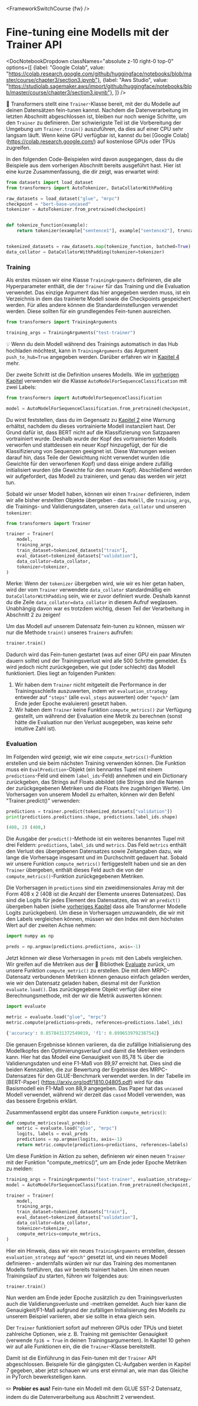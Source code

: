<FrameworkSwitchCourse {fw} />

# Fine-tuning eine Modells mit der Trainer API

<DocNotebookDropdown
  classNames="absolute z-10 right-0 top-0"
  options={[
    {label: "Google Colab", value: "https://colab.research.google.com/github/huggingface/notebooks/blob/master/course/chapter3/section3.ipynb"},
    {label: "Aws Studio", value: "https://studiolab.sagemaker.aws/import/github/huggingface/notebooks/blob/master/course/chapter3/section3.ipynb"},
]} />

<Youtube id="nvBXf7s7vTI"/>

🤗 Transformers stellt eine `Trainer`-Klasse bereit, mit der du Modelle auf deinen Datensätzen fein-tunen kannst. Nachdem die Datenverarbeitung im letzten Abschnitt abgeschlossen ist, bleiben nur noch wenige Schritte, um den `Trainer` zu definieren. Der schwierigste Teil ist die Vorbereitung der Umgebung um `Trainer.train()` auszuführen, da dies auf einer CPU sehr langsam läuft. Wenn keine GPU verfügbar ist, kannst du bei [Google Colab] (https://colab.research.google.com/) auf kostenlose GPUs oder TPUs zugreifen.

In den folgenden Code-Beispielen wird davon ausgegangen, dass du die Beispiele aus dem vorherigen Abschnitt bereits ausgeführt hast. Hier ist eine kurze Zusammenfassung, die dir zeigt, was erwartet wird:

```py
from datasets import load_dataset
from transformers import AutoTokenizer, DataCollatorWithPadding

raw_datasets = load_dataset("glue", "mrpc")
checkpoint = "bert-base-uncased"
tokenizer = AutoTokenizer.from_pretrained(checkpoint)


def tokenize_function(example):
    return tokenizer(example["sentence1"], example["sentence2"], truncation=True)


tokenized_datasets = raw_datasets.map(tokenize_function, batched=True)
data_collator = DataCollatorWithPadding(tokenizer=tokenizer)
```

### Training

Als erstes müssen wir eine Klasse `TrainingArguments` definieren, die alle Hyperparameter enthält, die der `Trainer` für das Training und die Evaluation verwendet. Das einzige Argument das hier angegeben werden muss, ist ein Verzeichnis in dem das trainierte Modell sowie die Checkpoints gespeichert werden. Für alles andere können die Standardeinstellungen verwendet werden. Diese sollten für ein grundlegendes Fein-tunen ausreichen.

```py
from transformers import TrainingArguments

training_args = TrainingArguments("test-trainer")
```

<Tip>

💡 Wenn du dein Modell während des Trainings automatisch in das Hub hochladen möchtest, kann in `TrainingArguments` das Argument `push_to_hub=True` angegeben werden. Darüber erfahren wir in [Kapitel 4](/course/chapter4/3) mehr.

</Tip>

Der zweite Schritt ist die Definition unseres Modells. Wie im [vorherigen Kapitel](/course/chapter2) verwenden wir die Klasse `AutoModelForSequenceClassification` mit zwei Labels:

```py
from transformers import AutoModelForSequenceClassification

model = AutoModelForSequenceClassification.from_pretrained(checkpoint, num_labels=2)
```

Du wirst feststellen, dass du im Gegensatz zu [Kapitel 2](/course/chapter2) eine Warnung erhältst, nachdem du dieses vortrainierte Modell instanziiert hast. Der Grund dafür ist, dass BERT nicht auf die Klassifizierung von Satzpaaren vortrainiert wurde. Deshalb wurde der Kopf des vortrainierten Modells verworfen und stattdessen ein neuer Kopf hinzugefügt, der für die Klassifizierung von Sequenzen geeignet ist. Diese Warnungen weisen darauf hin, dass Teile der Gewichtung nicht verwendet wurden (die Gewichte für den verworfenen Kopf) und dass einige andere zufällig initialisiert wurden (die Gewichte für den neuen Kopf). Abschließend werden wir aufgefordert, das Modell zu trainieren, und genau das werden wir jetzt tun.

Sobald wir unser Modell haben, können wir einen `Trainer` definieren, indem wir alle bisher erstellten Objekte übergeben - das `Modell`, die `training_args`, die Trainings- und Validierungsdaten, unseren `data_collator` und unseren `tokenizer`:

```py
from transformers import Trainer

trainer = Trainer(
    model,
    training_args,
    train_dataset=tokenized_datasets["train"],
    eval_dataset=tokenized_datasets["validation"],
    data_collator=data_collator,
    tokenizer=tokenizer,
)
```

Merke: Wenn der `tokenizer` übergeben wird, wie wir es hier getan haben, wird der vom `Trainer` verwendete `data_collator` standardmäßig ein `DataCollatorWithPadding` sein, wie er zuvor definiert wurde. Deshalb kannst du die Zeile `data_collator=data_collator` in diesem Aufruf weglassen. Unabhängig davon war es trotzdem wichtig, diesen Teil der Verarbeitung in Abschnitt 2 zu zeigen!

Um das Modell auf unserem Datensatz fein-tunen zu können, müssen wir nur die Methode `train()` unseres `Trainers` aufrufen:

```py
trainer.train()
```

Dadurch wird das Fein-tunen gestartet (was auf einer GPU ein paar Minuten dauern sollte) und der Trainingsverlust wird alle 500 Schritte gemeldet. Es wird jedoch nicht zurückgegeben, wie gut (oder schlecht) das Modell funktioniert. Dies liegt an folgenden Punkten:

1. Wir haben dem `Trainer` nicht mitgeteilt die Performance in der Trainingsschleife auszuwerten, indem wir `evaluation_strategy` entweder auf `"steps"` (alle `eval_steps` auswerten) oder `"epoch"` (am Ende jeder Epoche evaluieren) gesetzt haben.
2. Wir haben dem `Trainer` keine Funktion `compute_metrics()` zur Verfügung gestellt, um während der Evaluation eine Metrik zu berechnen (sonst hätte die Evaluation nur den Verlust ausgegeben, was keine sehr intuitive Zahl ist).


### Evaluation

Im Folgenden wird gezeigt, wie wir eine `compute_metrics()`-Funktion erstellen und sie beim nächsten Training verwenden können. Die Funktion muss ein `EvalPrediction`-Objekt (ein bennantes Tupel mit einem `predictions`-Feld und einem `label_ids`-Feld) annehmen und ein Dictionary zurückgeben, das Strings auf Floats abbildet (die Strings sind die Namen der zurückgegebenen Metriken und die Floats ihre zugehörigen Werte). Um Vorhersagen von unserem Modell zu erhalten, können wir den Befehl "Trainer.predict()" verwenden:

```py
predictions = trainer.predict(tokenized_datasets["validation"])
print(predictions.predictions.shape, predictions.label_ids.shape)
```

```python out
(408, 2) (408,)
```

Die Ausgabe der `predict()`-Methode ist ein weiteres benanntes Tupel mit drei Feldern: `predictions`, `label_ids` und `metrics`. Das Feld `metrics` enthält den Verlust des übergebenen Datensatzes sowie Zeitangaben dazu, wie lange die Vorhersage insgesamt und im Durchschnitt gedauert hat. Sobald wir unsere Funktion `compute_metrics()` fertiggestellt haben und sie an den `Trainer` übergeben, enthält dieses Feld auch die von der `compute_metrics()`-Funktion zurückgegebenen Metriken.

Die Vorhersagen in `predictions` sind ein zweidimensionales Array mit der Form 408 x 2 (408 ist die Anzahl der Elemente unseres Datensatzes). Das sind die Logits für jedes Element des Datensatzes, das wir an `predict()` übergeben haben (siehe [vorheriges Kapitel](/course/chapter2) dass alle Transformer Modelle Logits zurückgeben). Um diese in Vorhersagen umzuwandeln, die wir mit den Labels vergleichen können, müssen wir den Index mit dem höchsten Wert auf der zweiten Achse nehmen:

```py
import numpy as np

preds = np.argmax(predictions.predictions, axis=-1)
```

Jetzt können wir diese Vorhersagen in `preds` mit den Labels vergleichen. Wir greifen auf die Metriken aus der 🤗 Bibliothek [Evaluate](https://github.com/huggingface/evaluate/) zurück, um unsere Funktion `compute_metric()` zu erstellen. Die mit dem MRPC-Datensatz verbundenen Metriken können genauso einfach geladen werden, wie wir den Datensatz geladen haben, diesmal mit der Funktion `evaluate.load()`. Das zurückgegebene Objekt verfügt über eine Berechnungsmethode, mit der wir die Metrik auswerten können:

```py
import evaluate

metric = evaluate.load("glue", "mrpc")
metric.compute(predictions=preds, references=predictions.label_ids)
```

```python out
{'accuracy': 0.8578431372549019, 'f1': 0.8996539792387542}
```

Die genauen Ergebnisse können variieren, da die zufällige Initialisierung des Modellkopfes den Optimierungsverlauf und damit die Metriken verändern kann. Hier hat das Modell eine Genauigkeit von 85,78 % über die Validierungsdaten und eine F1-Maß von 89,97 erreicht hat. Dies sind die beiden Kennzahlen, die zur Bewertung der Ergebnisse des MRPC-Datensatzes für den GLUE-Benchmark verwendet werden. In der Tabelle im [BERT-Paper] (https://arxiv.org/pdf/1810.04805.pdf) wird für das Basismodell ein F1-Maß von 88,9 angegeben. Das Paper hat das `uncased` Modell verwendet, während wir derzeit das `cased` Modell verwenden, was das bessere Ergebnis erklärt.

Zusammenfassend ergibt das unsere Funktion `compute_metrics()`:

```py
def compute_metrics(eval_preds):
    metric = evaluate.load("glue", "mrpc")
    logits, labels = eval_preds
    predictions = np.argmax(logits, axis=-1)
    return metric.compute(predictions=predictions, references=labels)
```

Um diese Funktion in Aktion zu sehen, definieren wir einen neuen `Trainer` mit der Funktion "compute_metrics()", um am Ende jeder Epoche Metriken zu melden:

```py
training_args = TrainingArguments("test-trainer", evaluation_strategy="epoch")
model = AutoModelForSequenceClassification.from_pretrained(checkpoint, num_labels=2)

trainer = Trainer(
    model,
    training_args,
    train_dataset=tokenized_datasets["train"],
    eval_dataset=tokenized_datasets["validation"],
    data_collator=data_collator,
    tokenizer=tokenizer,
    compute_metrics=compute_metrics,
)
```

Hier ein Hinweis, dass wir ein neues `TrainingArguments` errstellen, dessen `evaluation_strategy` auf `"epoch"` gesetzt ist, und ein neues Modell definieren - andernfalls würden wir nur das Training des momentanen Modells fortführen, das wir bereits trainiert haben. Um einen neuen Trainingslauf zu starten, führen wir folgendes aus:

```
trainer.train()
```

Nun werden am Ende jeder Epoche zusätzlich zu den Trainingsverlusten auch die Validierungsverluste und -metriken gemeldet. Auch hier kann die Genauigkeit/F1-Maß aufgrund der zufälligen Initialisierung des Modells zu unserem Beispiel variieren, aber sie sollte in etwa gleich sein.

Der `Trainer` funktioniert sofort auf mehreren GPUs oder TPUs und bietet zahlreiche Optionen, wie z. B. Training mit gemischter Genauigkeit (verwende `fp16 = True` in deinen Trainingsargumenten). In Kapitel 10 gehen wir auf alle Funktionen ein, die die `Trainer`-Klasse bereitstellt.

Damit ist die Einführung in das Fein-tunen mit der `Trainer` API abgeschlossen. Beispiele für die gängigsten CL-Aufgaben werden in Kapitel 7 gegeben, aber jetzt schauen wir uns erst einmal an, wie man das Gleiche in PyTorch bewerkstelligen kann.

<Tip>

✏️ **Probier es aus!** Fein-tune ein Modell mit dem GLUE SST-2 Datensatz, indem du die Datenverarbeitung aus Abschnitt 2 verwendest.

</Tip>


